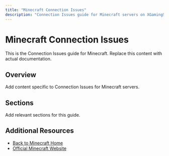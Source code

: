 ```yaml
---
title: "Minecraft Connection Issues"
description: "Connection Issues guide for Minecraft servers on XGamingServer"
---
```


# Minecraft Connection Issues

This is the Connection Issues guide for Minecraft. Replace this content with actual documentation.

## Overview

Add content specific to Connection Issues for Minecraft servers.

## Sections

Add relevant sections for this guide.

## Additional Resources

- [Back to Minecraft Home](./index)
- [Official Minecraft Website](https://example.com)

